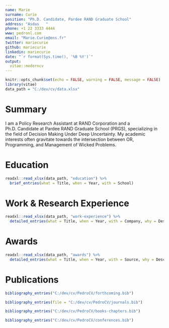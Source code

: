 ```yaml
---
name: Marie
surname: Curie
position: "Ph.D. Candidate, Pardee RAND Graduate School"
address: "Asdas   "
phone: +1 22 3333 4444
www: pedronl.com
email: "Marie.Curie@ens.fr"
twitter: mariecurie
github: mariecurie
linkedin: mariecurie
date: "`r format(Sys.time(), '%B %Y')`"
output: 
  vitae::moderncv
---
```


```r
knitr::opts_chunk$set(echo = FALSE, warning = FALSE, message = FALSE)
library(vitae)
data_path = "C:/dev/cv/data.xlsx"
```

# Summary
 I am a Policy Research Assistant at RAND Corporation and a Ph.D. Candidate at Pardee RAND Graduate School (PRGS), specializing in the field of Decision Making Under Deep Uncertainty. My academic interests often gravitate towards the intersection between OR, Programming, and Management of Wicked Problems.
 
# Education

```r
readxl::read_xlsx(data_path, "education") %>%
  brief_entries(what = Title, when = Year, with = School)
```

# Work & Research Experience

```r
readxl::read_xlsx(data_path, "work-experience") %>%
  detailed_entries(what = Title, when = Year, with = Company, why = Description)
```

# Awards
```r
readxl::read_xlsx(data_path, "awards") %>%
  detailed_entries(what = Title, when = Year, with = Source, why = Description)
```

# Publications


```r
bibliography_entries("C:/dev/cv/PedroCV/forthcoming.bib")
```

```r
bibliography_entries(file = "C:/dev/cv/PedroCV/journals.bib")
```


```r
bibliography_entries("C:/dev/cv/PedroCV/books-chapters.bib")
```

```r
bibliography_entries("C:/dev/cv/PedroCV/conferences.bib")
```

